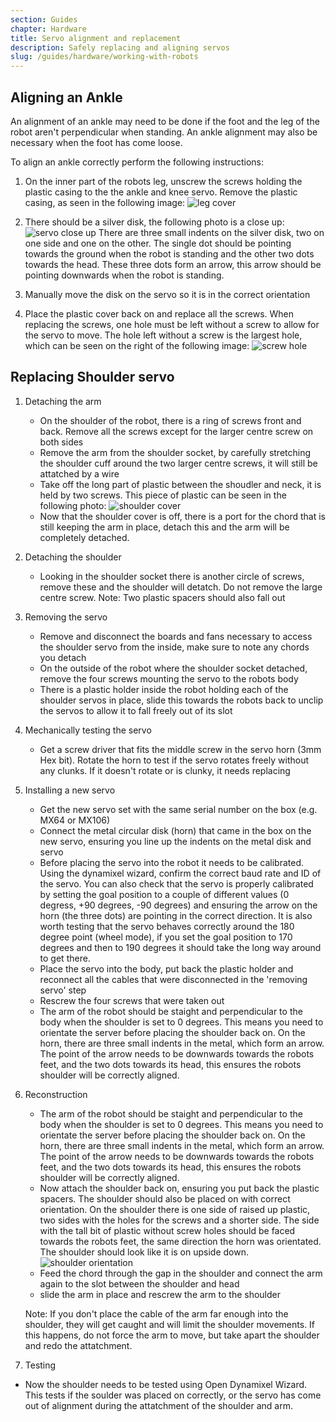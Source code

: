 ```yaml
---
section: Guides
chapter: Hardware
title: Servo alignment and replacement
description: Safely replacing and aligning servos
slug: /guides/hardware/working-with-robots
---
```


## Aligning an Ankle

An alignment of an ankle may need to be done if the foot and the leg of the robot aren't perpendicular when standing.
An ankle alignment may also be necessary when the foot has come loose.

To align an ankle correctly perform the following instructions:

1. On the inner part of the robots leg, unscrew the screws holding the plastic casing to the the ankle and knee servo.
   Remove the plastic casing, as seen in the following image:
   ![leg cover](./images/ankle_leg/leg_cover.jpg 'leg cover')

2. There should be a silver disk, the following photo is a close up:
   ![servo close up](./images/ankle_leg/servo_close.jpg 'servo close up')
   There are three small indents on the silver disk, two on one side and one on the other. The single dot should be pointing towards the ground when the robot is standing and the other two dots towards the head.
   These three dots form an arrow, this arrow should be pointing downwards when the robot is standing.

3. Manually move the disk on the servo so it is in the correct orientation

4. Place the plastic cover back on and replace all the screws. When replacing the screws, one hole must be left without a screw to allow for the servo to move. The hole left without a screw is the largest hole, which can be seen on the right of the following image:
   ![screw hole](./images/angle_leg/screw_holes.jpg 'screw hole')

## Replacing Shoulder servo

1.  Detaching the arm

    - On the shoulder of the robot, there is a ring of screws front and back. Remove all the screws except for the larger centre screw on both sides
    - Remove the arm from the shoulder socket, by carefully stretching the shoulder cuff around the two larger centre screws, it will still be attatched by a wire
    - Take off the long part of plastic between the shoudler and neck, it is held by two screws. This piece of plastic can be seen in the following photo:
    ![shoulder cover](./images/shoulder/shoulder.jpg 'shoulder cover')
    - Now that the shoulder cover is off, there is a port for the chord that is still keeping the arm in place, detach this and the arm will be completely detached.

2. Detaching the shoulder
   - Looking in the shoulder socket there is another circle of screws, remove these and the shoulder will detatch. Do not remove the large centre screw.
     Note: Two plastic spacers should also fall out
3. Removing the servo

   - Remove and disconnect the boards and fans necessary to access the shoulder servo from the inside, make sure to note any chords you detach
   - On the outside of the robot where the shoulder socket detached, remove the four screws mounting the servo to the robots body
   - There is a plastic holder inside the robot holding each of the shoulder servos in place, slide this towards the robots back to unclip the servos to allow it to fall freely out of its slot

4. Mechanically testing the servo
   - Get a screw driver that fits the middle screw in the servo horn (3mm Hex bit). Rotate the horn to test if the servo rotates freely without any clunks. If it doesn't rotate or is clunky, it needs replacing
5. Installing a new servo

   - Get the new servo set with the same serial number on the box (e.g. MX64 or MX106)
   - Connect the metal circular disk (horn) that came in the box on the new servo, ensuring you line up the indents on the metal disk and servo
   - Before placing the servo into the robot it needs to be calibrated. Using the dynamixel wizard, confirm the correct baud rate and ID of the servo. You can also check that the servo is properly calibrated by setting the goal position to a couple of different values (0 degress, +90 degrees, -90 degrees) and ensuring the arrow on the horn (the three dots) are pointing in the correct direction. It is also worth testing that the servo behaves correctly around the 180 degree point (wheel mode), if you set the goal position to 170 degrees and then to 190 degrees it should take the long way around to get there.
   - Place the servo into the body, put back the plastic holder and reconnect all the cables that were disconnected in the 'removing servo' step
   - Rescrew the four screws that were taken out
   - The arm of the robot should be staight and perpendicular to the body when the shoulder is set to 0 degrees. This means you need to orientate the server before placing the shoulder back on.
     On the horn, there are three small indents in the metal, which form an arrow. The point of the arrow needs to be downwards towards the robots feet, and the two dots towards its head, this ensures the robots shoulder will be correctly aligned.

6. Reconstruction

   - The arm of the robot should be staight and perpendicular to the body when the shoulder is set to 0 degrees. This means you need to orientate the server before placing the shoulder back on.
     On the horn, there are three small indents in the metal, which form an arrow. The point of the arrow needs to be downwards towards the robots feet, and the two dots towards its head, this ensures the robots shoulder will be correctly aligned.
   - Now attach the shoulder back on, ensuring you put back the plastic spacers. The shoulder should also be placed on
     with correct orientation. On the shoulder there is one side of raised up plastic, two sides with the holes for the screws and a shorter side. The side with the tall bit of plastic without screw holes should be faced towards the robots feet,
     the same direction the horn was orientated. The shoulder should look like it is on upside down.
     ![shoulder orientation](./images/shoulder/shoulder_orientation2.jpg 'shoulder orientation')
   - Feed the chord through the gap in the shoulder and connect the arm again to the slot between the shoulder and head
   - slide the arm in place and rescrew the arm to the shoulder

   Note: If you don't place the cable of the arm far enough into the shoulder, they will get caught and will limit the shoulder movements. If this happens, do not force the arm to move, but take apart the shoulder and redo the attatchment.

7. Testing

- Now the shoulder needs to be tested using Open Dynamixel Wizard. This tests if the soulder was placed on correctly, or the servo has come out of alignment during the attatchment of the shoulder and arm.
